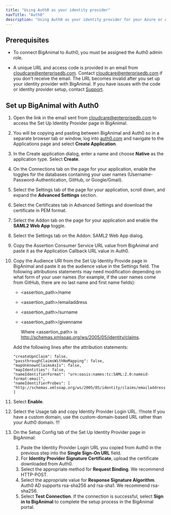 ```yaml
---
title: "Using Auth0 as your identity provider"
navTitle: "Auth0"
description: "Using Auth0 as your identity provider for your Azure or AWS account"
---
```


## Prerequisites

- To connect BigAnimal to Auth0, you must be assigned the Auth0 admin role.

- A unique URL and access code is provided in an email from cloudcare@enterprisedb.com. Contact [cloudcare@enterprisedb.com](mailto:cloudcare@enterprisedb.com) if you don't receive the email. The URL becomes invalid after you set up your identity provider with BigAnimal. If you have issues with the code or identity provider setup, contact [Support](/biganimal/release/overview/support).

## Set up BigAnimal with Auth0

1. Open the link in the email sent from cloudcare@enterprisedb.com to access the Set Up Identity Provider page in BigAnimal.

1. You will be copying and pasting between BigAnimal and Auth0 so in a separate browser tab or window, log into [auth0.com](https://auth0.com/) and navigate to the Applications page and select **Create Application**.

1. In the Create application dialog, enter a name and choose **Native** as the application type. Select **Create**.
1. On the Connections tab on the page for your application, enable the toggles for the databases containing your user names (Username-Password-Authentication, GitHub, or Google/Gmail).
1. Select the Settings tab of the page for your application, scroll down, and expand the **Advanced Settings** section.
1. Select the Certificates tab in Advanced Settings and download the certificate in PEM format.
1. Select the Addon tab on the page for your application and enable the **SAML2 Web App** toggle. 
1. Select the Settings tab on the Addon: SAML2 Web App dialog.
1. Copy the Assertion Consumer Service URL value from BigAnimal and paste it as the Application Callback URL value in Auth0.
1. Copy the Audience URI from the Set Up Identity Provide page in BigAnimal and paste it as the audience value in the Settings field. The following attributions statements may need modification depending on what form of your user names (for example, if the user names come from GitHub, there are no last name and first name fields):

    - &lt;assertion_path>/name           
    - &lt;assertion_path>/emailaddress   
    - &lt;assertion_path>/surname                                                                               
    - &lt;assertion_path>/givenname                                                                      
   
      Where &lt;assertion_path> is http://schemas.xmlsoap.org/ws/2005/05/identity/claims.
 
   Add the following lines after the attribution statements:
   ```
   "createUpnClaim": false,
   "passthroughClaimsWithNoMapping": false,
   "mapUnknownClaimsAsIs": false,
   "mapIdentities": false,
   "nameIdentifierFormat": "urn:oasis:names:tc:SAML:2.0:nameid-format:email",
   "nameIdentifierProbes": [
   "http://schemas.xmlsoap.org/ws/2005/05/identity/claims/emailaddress"
   ]
   ```

1. Select **Enable**.
1. Select the Usage tab and copy Identity Provider Login URL. 
   !!!note
   If you have a custom domain, use the custom-domain-based URL rather than your Auth0 domain.
   !!!
1. On the Setup Config tab of the Set Up Identity Provider page in BigAnimal: 
   1. Paste the Identity Provider Login URL you copied from Auth0 in the previous step into the **Single Sign-On URL** field. 
   1. For **Identity Provider Signature Certificate**, upload the certificate downloaded from Auth0. 
   1. Select the appropriate method for **Request Binding**. We recommend HTTP-POST.
   1. Select the appropriate value for **Response Signature Algorithm**. Auth0 AD supports rsa-sha256 and rsa-sha1. We recommend rsa-sha256.
   1. Select **Test Connection**. If the connection is successful, select **Sign in to BigAnimal** to complete the setup process in the BigAnimal portal.






   